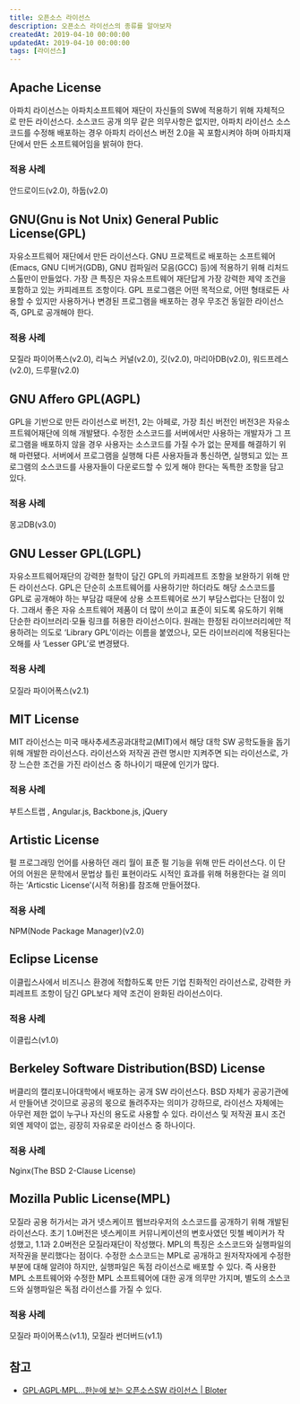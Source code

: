 ```yaml
---
title: 오픈소스 라이선스
description: 오픈소스 라이선스의 종류를 알아보자
createdAt: 2019-04-10 00:00:00
updatedAt: 2019-04-10 00:00:00
tags: [라이선스]
---
```


## Apache License

아파치 라이선스는 아파치소프트웨어 재단이 자신들의 SW에 적용하기 위해 자체적으로 만든 라이선스다. 소스코드 공개 의무 같은 의무사항은 없지만, 아파치 라이선스 소스코드를 수정해 배포하는 경우 아파치 라이선스 버전 2.0을 꼭 포함시켜야 하며 아파치재단에서 만든 소프트웨어임을 밝혀야 한다.

### 적용 사례

안드로이드(v2.0), 하둡(v2.0)

## GNU(Gnu is Not Unix) General Public License(GPL)

자유소프트웨어 재단에서 만든 라이선스다. GNU 프로젝트로 배포하는 소프트웨어(Emacs, GNU 디버거(GDB), GNU 컴파일러 모음(GCC) 등)에 적용하기 위해 리처드 스톨만이 만들었다. 가장 큰 특징은 자유소프트웨어 재단답게 가장 강력한 제약 조건을 포함하고 있는 카피레프트 조항이다. GPL 프로그램은 어떤 목적으로, 어떤 형태로든 사용할 수 있지만 사용하거나 변경된 프로그램을 배포하는 경우 무조건 동일한 라이선스 즉, GPL로 공개해야 한다.

### 적용 사례

모질라 파이어폭스(v2.0), 리눅스 커널(v2.0), 깃(v2.0), 마리아DB(v2.0), 워드프레스(v2.0), 드루팔(v2.0)

## GNU Affero GPL(AGPL)

GPL을 기반으로 만든 라이선스로 버전1, 2는 아페로, 가장 최신 버전인 버전3은 자유소프트웨어재단에 의해 개발됐다. 수정한 소스코드를 서버에서만 사용하는 개발자가 그 프로그램을 배포하지 않을 경우 사용자는 소스코드를 가질 수가 없는 문제를 해결하기 위해 마련됐다. 서버에서 프로그램을 실행해 다른 사용자들과 통신하면, 실행되고 있는 프로그램의 소스코드를 사용자들이 다운로드할 수 있게 해야 한다는 독특한 조항을 담고 있다.

### 적용 사례

몽고DB(v3.0)

## GNU Lesser GPL(LGPL)

자유소프트웨어재단의 강력한 철학이 담긴 GPL의 카피레프트 조항을 보완하기 위해 만든 라이선스다. GPL은 단순히 소프트웨어를 사용하기만 하더라도 해당 소스코드를 GPL로 공개해야 하는 부담감 때문에 상용 소프트웨어로 쓰기 부담스럽다는 단점이 있다. 그래서 좋은 자유 소프트웨어 제품이 더 많이 쓰이고 표준이 되도록 유도하기 위해 단순한 라이브러리·모듈 링크를 허용한 라이선스이다. 원래는 한정된 라이브러리에만 적용하려는 의도로 ‘Library GPL’이라는 이름을 붙였으나, 모든 라이브러리에 적용된다는 오해를 사 ‘Lesser GPL’로 변경됐다.

### 적용 사례

모질라 파이어폭스(v2.1)

## MIT License

MIT 라이선스는 미국 매사추세츠공과대학교(MIT)에서 해당 대학 SW 공학도들을 돕기 위해 개발한 라이선스다. 라이선스와 저작권 관련 명시만 지켜주면 되는 라이선스로, 가장 느슨한 조건을 가진 라이선스 중 하나이기 때문에 인기가 많다.

### 적용 사례

부트스트랩 , Angular.js, Backbone.js, jQuery

## Artistic License

펄 프로그래밍 언어를 사용하던 래리 월이 표준 펄 기능을 위해 만든 라이선스다. 이 단어의 어원은 문학에서 문법상 틀린 표현이라도 시적인 효과를 위해 허용한다는 걸 의미하는 ‘Articstic License'(시적 허용)를 참조해 만들어졌다.

### 적용 사례

NPM(Node Package Manager)(v2.0)

## Eclipse License

이클립스사에서 비즈니스 환경에 적합하도록 만든 기업 친화적인 라이선스로, 강력한 카피레프트 조항이 담긴 GPL보다 제약 조건이 완화된 라이선스이다.

### 적용 사례

이클립스(v1.0)

## Berkeley Software Distribution(BSD) License

버클리의 캘리포니아대학에서 배포하는 공개 SW 라이선스다. BSD 자체가 공공기관에서 만들어낸 것이므로 공공의 몫으로 돌려주자는 의미가 강하므로, 라이선스 자체에는 아무런 제한 없이 누구나 자신의 용도로 사용할 수 있다. 라이선스 및 저작권 표시 조건 외엔 제약이 없는, 굉장히 자유로운 라이선스 중 하나이다.

### 적용 사례

Nginx(The BSD 2-Clause License)

## Mozilla Public License(MPL)

모질라 공용 허가서는 과거 넷스케이프 웹브라우저의 소스코드를 공개하기 위해 개발된 라이선스다. 초기 1.0버전은 넷스케이프 커뮤니케이션의 변호사였던 밋첼 베이커가 작성했고, 1.1과 2.0버전은 모질라재단이 작성했다. MPL의 특징은 소스코드와 실행파일의 저작권을 분리했다는 점이다. 수정한 소스코드는 MPL로 공개하고 원저작자에게 수정한 부분에 대해 알려야 하지만, 실행파일은 독점 라이선스로 배포할 수 있다. 즉 사용한 MPL 소프트웨어와 수정한 MPL 소프트웨어에 대한 공개 의무만 가지며, 별도의 소스코드와 실행파일은 독점 라이선스를 가질 수 있다.

### 적용 사례

모질라 파이어폭스(v1.1), 모질라 썬더버드(v1.1)

## 참고

* [GPL·AGPL·MPL…한눈에 보는 오픈소스SW 라이선스 | Bloter](http://www.bloter.net/archives/209318)
